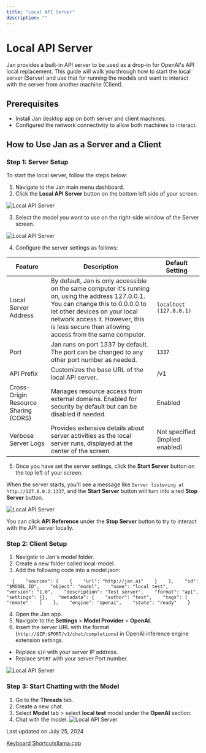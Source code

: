```yaml
---
title: "Local API Server"
description: ""
---
```


# Local API Server

Jan provides a built-in API server to be used as a drop-in for OpenAI's API local replacement. This guide will walk you through how to start the local server (Server) and use that for running the models and want to interact with the server from another machine (Client).

## Prerequisites[](#prerequisites)

*   Install Jan desktop app on both server and client machines.
*   Configured the network connectivity to allow both machines to interact.

## How to Use Jan as a Server and a Client[](#how-to-use-jan-as-a-server-and-a-client)

### Step 1: Server Setup[](#step-1-server-setup)

To start the local server, follow the steps below:

1.  Navigate to the Jan main menu dashboard.
2.  Click the **Local API Server** button on the bottom left side of your screen.

  

![Local API Server](https://jan.ai/_next/static/media/local-api1.a2f14986.png)

  

3.  Select the model you want to use on the right-side window of the Server screen.

  

![Local API Server](https://jan.ai/_next/static/media/local-api2.4c330a2f.png)

  

4.  Configure the server settings as follows:

| Feature | Description | Default Setting |
| --- | --- | --- |
| Local Server Address | By default, Jan is only accessible on the same computer it's running on, using the address 127.0.0.1. You can change this to 0.0.0.0 to let other devices on your local network access it. However, this is less secure than allowing access from the same computer. | `localhost (127.0.0.1)` |
| Port | Jan runs on port 1337 by default. The port can be changed to any other port number as needed. | `1337` |
| API Prefix | Customizes the base URL of the local API server. | /v1 |
| Cross-Origin Resource Sharing (CORS) | Manages resource access from external domains. Enabled for security by default but can be disabled if needed. | Enabled |
| Verbose Server Logs | Provides extensive details about server activities as the local server runs, displayed at the center of the screen. | Not specified (implied enabled) |

5.  Once you have set the server settings, click the **Start Server** button on the top left of your screen.

When the server starts, you'll see a message like `Server listening at http://127.0.0.1:1337`, and the **Start Server** button will turn into a red **Stop Server** button.

  

![Local API Server](https://jan.ai/_next/static/media/local-api3.28fe776f.png)

  

You can click **API Reference** under the **Stop Server** button to try to interact with the API server locally.

### Step 2: Client Setup[](#step-2-client-setup)

1.  Navigate to Jan's model folder.
2.  Create a new folder called local-model.
3.  Add the following code into a model.json:

`   {    "sources": [    {    "url": "http://jan.ai"    }    ],    "id": "$MODEL_ID",    "object": "model",    "name": "local test",    "version": "1.0",    "description": "Test server",    "format": "api",    "settings": {},    "metadata": {    "author": "test",    "tags": [    "remote"    ]    },    "engine": "openai",    "state": "ready"    }            `

4.  Open the Jan app.
5.  Navigate to the **Settings** > **Model Provider** > **OpenAI**.
6.  Insert the server URL with the format (`http://$IP:$PORT/v1/chat/completions`) in OpenAI inference engine extension settings.

*   Replace `$IP` with your server IP address.
*   Replace `$PORT` with your server Port number.

  

![Local API Server](https://jan.ai/_next/static/media/local-api4.383b9d2e.png)

### Step 3: Start Chatting with the Model[](#step-3-start-chatting-with-the-model)

1.  Go to the **Threads** tab.
2.  Create a new chat.
3.  Select **Model** tab > select **local test** model under the **OpenAI** section.
4.  Chat with the model. ![Local API Server](https://jan.ai/_next/static/media/local-api5.df1e5c77.png)

Last updated on July 25, 2024

[Keyboard Shortcuts](/docs/shortcuts "Keyboard Shortcuts")[llama.cpp](/docs/built-in/llama-cpp "llama.cpp")